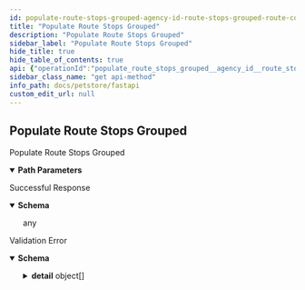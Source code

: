 ```yaml
---
id: populate-route-stops-grouped-agency-id-route-stops-grouped-route-code-get
title: "Populate Route Stops Grouped"
description: "Populate Route Stops Grouped"
sidebar_label: "Populate Route Stops Grouped"
hide_title: true
hide_table_of_contents: true
api: {"operationId":"populate_route_stops_grouped__agency_id__route_stops_grouped__route_code__get","parameters":[{"in":"path","name":"agency_id","required":true,"schema":{"description":"An enumeration.","enum":["LACMTA","LACMTA_Rail"],"title":"AgencyIdEnum","type":"string"}},{"in":"path","name":"route_code","required":true,"schema":{"title":"Route Code","type":"string"}}],"responses":{"200":{"content":{"application/json":{"schema":{}}},"description":"Successful Response"},"422":{"content":{"application/json":{"schema":{"properties":{"detail":{"items":{"properties":{"loc":{"items":{"anyOf":[{"type":"string"},{"type":"integer"}]},"title":"Location","type":"array"},"msg":{"title":"Message","type":"string"},"type":{"title":"Error Type","type":"string"}},"required":["loc","msg","type"],"title":"ValidationError","type":"object"},"title":"Detail","type":"array"}},"title":"HTTPValidationError","type":"object"}}},"description":"Validation Error"}},"tags":["Static data"],"description":"Populate Route Stops Grouped","method":"get","path":"/{agency_id}/route_stops_grouped/{route_code}","servers":[{"url":"https://api.metro.net"}],"securitySchemes":{"OAuth2PasswordBearer":{"flows":{"password":{"scopes":{},"tokenUrl":"token"}},"type":"oauth2"}},"info":{"title":"FastAPI","version":"0.1.0"},"postman":{"name":"Populate Route Stops Grouped","description":{"type":"text/plain"},"url":{"path":[":agency_id","route_stops_grouped",":route_code"],"host":["{{baseUrl}}"],"query":[],"variable":[{"disabled":false,"description":{"content":"(Required) ","type":"text/plain"},"type":"any","value":"","key":"agency_id"},{"disabled":false,"description":{"content":"(Required) ","type":"text/plain"},"type":"any","value":"","key":"route_code"}]},"header":[{"key":"Accept","value":"application/json"}],"method":"GET"}}
sidebar_class_name: "get api-method"
info_path: docs/petstore/fastapi
custom_edit_url: null
---
```



## Populate Route Stops Grouped



Populate Route Stops Grouped

<details style={{"marginBottom":"1rem"}} data-collapsed={false} open={true}><summary style={{}}><strong>Path Parameters</strong></summary><div><ul><ParamsItem className={"paramsItem"} param={{"in":"path","name":"agency_id","required":true,"schema":{"description":"An enumeration.","enum":["LACMTA","LACMTA_Rail"],"title":"AgencyIdEnum","type":"string"}}}></ParamsItem><ParamsItem className={"paramsItem"} param={{"in":"path","name":"route_code","required":true,"schema":{"title":"Route Code","type":"string"}}}></ParamsItem></ul></div></details><div><ApiTabs><TabItem label={"200"} value={"200"}><div>

Successful Response

</div><div><MimeTabs schemaType={"response"}><TabItem label={"application/json"} value={"application/json"}><SchemaTabs><TabItem label={"Schema"} value={"Schema"}><details style={{}} data-collapsed={false} open={true}><summary style={{"textAlign":"left"}}><strong>Schema</strong></summary><div style={{"textAlign":"left","marginLeft":"1rem"}}></div><ul style={{"marginLeft":"1rem"}}>any</ul></details></TabItem></SchemaTabs></TabItem></MimeTabs></div></TabItem><TabItem label={"422"} value={"422"}><div>

Validation Error

</div><div><MimeTabs schemaType={"response"}><TabItem label={"application/json"} value={"application/json"}><SchemaTabs><TabItem label={"Schema"} value={"Schema"}><details style={{}} data-collapsed={false} open={true}><summary style={{"textAlign":"left"}}><strong>Schema</strong></summary><div style={{"textAlign":"left","marginLeft":"1rem"}}></div><ul style={{"marginLeft":"1rem"}}><SchemaItem collapsible={true} className={"schemaItem"}><details style={{}}><summary style={{}}><strong>detail</strong><span style={{"opacity":"0.6"}}> object[]</span></summary><div style={{"marginLeft":"1rem"}}><li><div style={{"fontSize":"var(--ifm-code-font-size)","opacity":"0.6","marginLeft":"-.5rem","paddingBottom":".5rem"}}>Array [</div></li><SchemaItem collapsible={true} className={"schemaItem"}><details style={{}}><summary style={{}}><strong>loc</strong><span style={{"opacity":"0.6"}}> object[]</span><strong style={{"fontSize":"var(--ifm-code-font-size)","color":"var(--openapi-required)"}}> required</strong></summary><div style={{"marginLeft":"1rem"}}><li><div style={{"fontSize":"var(--ifm-code-font-size)","opacity":"0.6","marginLeft":"-.5rem","paddingBottom":".5rem"}}>Array [</div></li><li><span className={"badge badge--info"}>anyOf</span><SchemaTabs><TabItem label={"MOD1"} value={"0-item-properties"}><li><div><strong>string</strong></div></li></TabItem><TabItem label={"MOD2"} value={"1-item-properties"}><li><div><strong>integer</strong></div></li></TabItem></SchemaTabs></li><li><div style={{"fontSize":"var(--ifm-code-font-size)","opacity":"0.6","marginLeft":"-.5rem"}}>]</div></li></div></details></SchemaItem><SchemaItem collapsible={false} name={"msg"} required={true} schemaName={"Message"} qualifierMessage={undefined} schema={{"title":"Message","type":"string"}}></SchemaItem><SchemaItem collapsible={false} name={"type"} required={true} schemaName={"Error Type"} qualifierMessage={undefined} schema={{"title":"Error Type","type":"string"}}></SchemaItem><li><div style={{"fontSize":"var(--ifm-code-font-size)","opacity":"0.6","marginLeft":"-.5rem"}}>]</div></li></div></details></SchemaItem></ul></details></TabItem><TabItem label={"Example (from schema)"} value={"Example (from schema)"}><ResponseSamples responseExample={"{\n  \"detail\": [\n    {\n      \"loc\": [\n        \"string\",\n        0\n      ],\n      \"msg\": \"string\",\n      \"type\": \"string\"\n    }\n  ]\n}"} language={"json"}></ResponseSamples></TabItem></SchemaTabs></TabItem></MimeTabs></div></TabItem></ApiTabs></div>
      